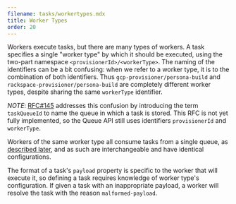 ```yaml
---
filename: tasks/workertypes.mdx
title: Worker Types
order: 20
---
```


Workers execute tasks, but there are many types of workers. A task specifies a
single "worker type" by which it should be executed, using the two-part
namespace `<provisionerId>/<workerType>`.  The naming of the identifiers can be
a bit confusing: when we refer to a worker type, it is to the combination of
both identifiers. Thus `gcp-provisioner/persona-build` and
`rackspace-provisioner/persona-build` are completely different worker types,
despite sharing the same `workerType` identifier.

*NOTE*: [RFC#145](https://github.com/taskcluster/taskcluster-rfcs/pull/145) addresses this confusion by introducing the term `taskQueueId` to name the queue in which a task is stored.
This RFC is not yet fully implemented, so the Queue API still uses identifiers `provisionerId` and `workerType`.

Workers of the same worker type all consume tasks from a single queue, as
[described later](/docs/manual/task-execution/queues), and as such are
interchangeable and have identical configurations.

The format of a task's `payload` property is specific to the worker that will
execute it, so defining a task requires knowledge of worker type's
configuration. If given a task with an inappropriate payload, a worker will
resolve the task with the reason `malformed-payload`.
